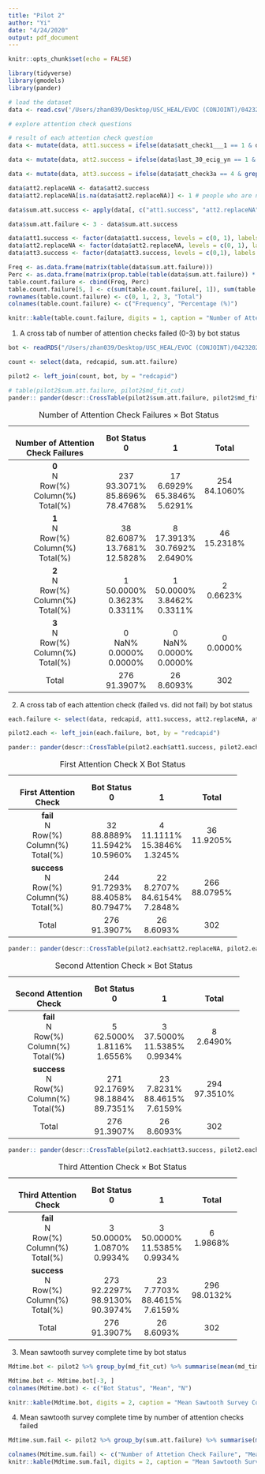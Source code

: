 ```yaml
---
title: "Pilot 2"
author: "Yi"
date: "4/24/2020"
output: pdf_document
---
```


```r
knitr::opts_chunk$set(echo = FALSE)
```

```r
library(tidyverse)
library(gmodels)
library(pander)
```

```r
# load the dataset
data <- read.csv('/Users/zhan039/Desktop/USC_HEAL/EVOC (CONJOINT)/04232020/ConjointAnalysisProl_DATA_2020-04-24_1352.csv')
```

```r
# explore attention check questions

# result of each attention check question
data <- mutate(data, att1.success = ifelse(data$att_check1___1 == 1 & data$att_check1___4 == 1 & data$att_check1___5 == 1, 1, 0))

data <- mutate(data, att2.success = ifelse(data$last_30_ecig_yn == 1 & data$att_check2 == 3, 1, ifelse(data$last_30_ecig_yn == 1, 0, NA))) # people who are not asked the second question are marked as NA

data <- mutate(data, att3.success = ifelse(data$att_check3a == 4 & grepl("decision making", data$att_check3b, ignore.case = T), 1, 0))

data$att2.replaceNA <- data$att2.success
data$att2.replaceNA[is.na(data$att2.replaceNA)] <- 1 # people who are not asked are marked as success

data$sum.att.success <- apply(data[, c("att1.success", "att2.replaceNA", "att3.success")], 1, sum)

data$sum.att.failure <- 3 - data$sum.att.success

data$att1.success <- factor(data$att1.success, levels = c(0, 1), labels = c("fail", "success"))
data$att2.replaceNA <- factor(data$att2.replaceNA, levels = c(0, 1), labels = c("fail", "success"))
data$att3.success <- factor(data$att3.success, levels = c(0,1), labels = c("fail", "success"))

```

```r
Freq <- as.data.frame(matrix(table(data$sum.att.failure)))
Perc <- as.data.frame(matrix(prop.table(table(data$sum.att.failure)) * 100)) 
table.count.failure <- cbind(Freq, Perc)
table.count.failure[5, ] <- c(sum(table.count.failure[, 1]), sum(table.count.failure[, 2]))
rownames(table.count.failure) <- c(0, 1, 2, 3, "Total")
colnames(table.count.failure) <- c("Frequency", "Percentage (%)")

knitr::kable(table.count.failure, digits = 1, caption = "Number of Attention Check Failed")
```

1) A cross tab of number of attention checks failed (0-3) by bot status
```r
bot <- readRDS("/Users/zhan039/Desktop/USC_HEAL/EVOC (CONJOINT)/04232020/MaxDiff_Pilot2_BotFit.rds")

count <- select(data, redcapid, sum.att.failure)

pilot2 <- left_join(count, bot, by = "redcapid")

# table(pilot2$sum.att.failure, pilot2$md_fit_cut)
pander:: pander(descr::CrossTable(pilot2$sum.att.failure, pilot2$md_fit_cut, prop.chisq = FALSE, dnn = c("Number of Attention Check Failures", "Bot Status")), caption = "Number of Attention Check Failures X Bot Status")

```

---------------------------------------------------------------------
          &nbsp;\            Bot Status\     &nbsp;\       &nbsp;\   
 Number of Attention Check        0             1           Total    
         Failures                                                    
--------------------------- ------------- ------------- -------------
          **0**\              &nbsp;\       &nbsp;\       &nbsp;\    
            N\                 237\           17\          254\      
         Row(%)\             93.3071%\     6.6929%\      84.1060%\   
        Column(%)\           85.8696%\     65.3846%\          \      
         Total(%)             78.4768%       5.6291%                 

          **1**\              &nbsp;\       &nbsp;\       &nbsp;\    
            N\                  38\           8\            46\      
         Row(%)\             82.6087%\     17.3913%\     15.2318%\   
        Column(%)\           13.7681%\     30.7692%\          \      
         Total(%)             12.5828%       2.6490%                 

          **2**\              &nbsp;\       &nbsp;\       &nbsp;\    
            N\                  1\            1\            2\       
         Row(%)\             50.0000%\     50.0000%\     0.6623%\    
        Column(%)\           0.3623%\      3.8462%\           \      
         Total(%)              0.3311%       0.3311%                 

          **3**\              &nbsp;\       &nbsp;\       &nbsp;\    
            N\                  0\            0\            0\       
         Row(%)\               NaN%\         NaN%\       0.0000%\    
        Column(%)\           0.0000%\      0.0000%\           \      
         Total(%)              0.0000%       0.0000%                 

          Total\                276\          26\           302\     
                              91.3907%       8.6093%                 
---------------------------------------------------------------------

Table: Number of Attention Check Failures $\times$ Bot Status


2) A cross tab of each attention check (failed vs. did not fail) by bot status 
```r
each.failure <- select(data, redcapid, att1.success, att2.replaceNA, att3.success)

pilot2.each <- left_join(each.failure, bot, by = "redcapid")

pander:: pander(descr::CrossTable(pilot2.each$att1.success, pilot2.each$md_fit_cut, prop.chisq = FALSE, dnn = c("First Attention Check", "Bot Status")), caption = "First Attention Check X Bot Status")
```

-----------------------------------------------------------------
        &nbsp;\          Bot Status\     &nbsp;\       &nbsp;\   
 First Attention Check        0             1           Total    
----------------------- ------------- ------------- -------------
      **fail**\           &nbsp;\       &nbsp;\       &nbsp;\    
          N\                32\           4\            36\      
       Row(%)\           88.8889%\     11.1111%\     11.9205%\   
      Column(%)\         11.5942%\     15.3846%\          \      
       Total(%)           10.5960%       1.3245%                 

     **success**\         &nbsp;\       &nbsp;\       &nbsp;\    
          N\               244\           22\          266\      
       Row(%)\           91.7293%\     8.2707%\      88.0795%\   
      Column(%)\         88.4058%\     84.6154%\          \      
       Total(%)           80.7947%       7.2848%                 

        Total\              276\          26\           302\     
                          91.3907%       8.6093%                 
-----------------------------------------------------------------

Table: First Attention Check X Bot Status

```r
pander:: pander(descr::CrossTable(pilot2.each$att2.replaceNA, pilot2.each$md_fit_cut, prop.chisq = FALSE, dnn = c("Second Attention Check", "Bot Status")), caption = "Second Attention Check X Bot Status")
```

------------------------------------------------------------------
        &nbsp;\           Bot Status\     &nbsp;\       &nbsp;\   
 Second Attention Check        0             1           Total    
------------------------ ------------- ------------- -------------
       **fail**\           &nbsp;\       &nbsp;\       &nbsp;\    
          N\                 5\            3\            8\       
        Row(%)\           62.5000%\     37.5000%\     2.6490%\    
      Column(%)\          1.8116%\      11.5385%\          \      
        Total(%)            1.6556%       0.9934%                 

     **success**\          &nbsp;\       &nbsp;\       &nbsp;\    
          N\                271\           23\          294\      
        Row(%)\           92.1769%\     7.8231%\      97.3510%\   
      Column(%)\          98.1884%\     88.4615%\          \      
        Total(%)           89.7351%       7.6159%                 

         Total\              276\          26\           302\     
                           91.3907%       8.6093%                 
------------------------------------------------------------------

Table: Second Attention Check $\times$ Bot Status

```r
pander:: pander(descr::CrossTable(pilot2.each$att3.success, pilot2.each$md_fit_cut, prop.chisq = FALSE, dnn = c("Third Attention Check", "Bot Status")), caption = "Third Attention Check X Bot Status")
```

-----------------------------------------------------------------
        &nbsp;\          Bot Status\     &nbsp;\       &nbsp;\   
 Third Attention Check        0             1           Total    
----------------------- ------------- ------------- -------------
      **fail**\           &nbsp;\       &nbsp;\       &nbsp;\    
          N\                3\            3\            6\       
       Row(%)\           50.0000%\     50.0000%\     1.9868%\    
      Column(%)\         1.0870%\      11.5385%\          \      
       Total(%)            0.9934%       0.9934%                 

     **success**\         &nbsp;\       &nbsp;\       &nbsp;\    
          N\               273\           23\          296\      
       Row(%)\           92.2297%\     7.7703%\      98.0132%\   
      Column(%)\         98.9130%\     88.4615%\          \      
       Total(%)           90.3974%       7.6159%                 

        Total\              276\          26\           302\     
                          91.3907%       8.6093%                 
-----------------------------------------------------------------

Table: Third Attention Check $\times$ Bot Status

3) Mean sawtooth survey complete time by bot status
```r
Mdtime.bot <- pilot2 %>% group_by(md_fit_cut) %>% summarise(mean(md_time_inSec, na.rm = T), N = sum(!is.na(md_time_inSec)))

Mdtime.bot <- Mdtime.bot[-3, ]
colnames(Mdtime.bot) <- c("Bot Status", "Mean", "N")

knitr::kable(Mdtime.bot, digits = 2, caption = "Mean Sawtooth Survey Complete Time (seconds)")
```

4) Mean sawtooth survey complete time by number of attention checks failed
```r
Mdtime.sum.fail <- pilot2 %>% group_by(sum.att.failure) %>% summarise(mean(md_time_inSec, na.rm = T), N = sum(!is.na(md_time_inSec)))

colnames(Mdtime.sum.fail) <- c("Number of Attetion Check Failure", "Mean", "Valid N")
knitr::kable(Mdtime.sum.fail, digits = 2, caption = "Mean Sawtooth Survey Complete Time (seconds)")

```

